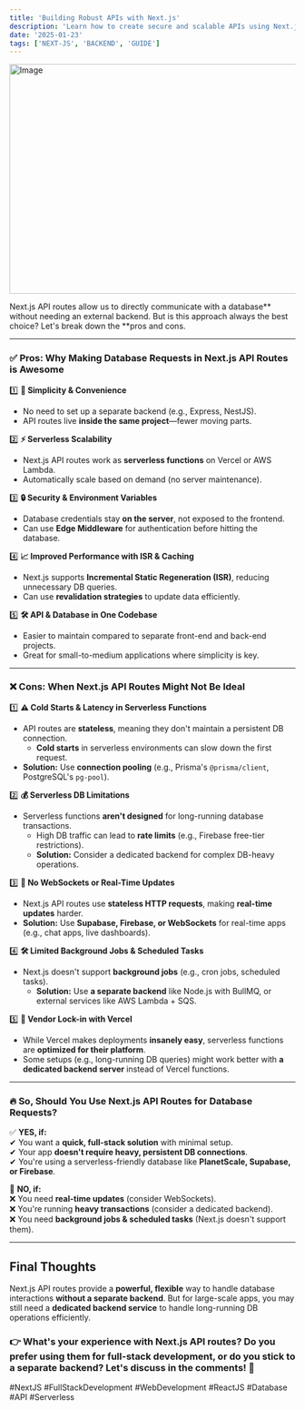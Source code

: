 ```yaml
---
title: 'Building Robust APIs with Next.js'
description: 'Learn how to create secure and scalable APIs using Next.js API routes.'
date: '2025-01-23'
tags: ['NEXT-JS', 'BACKEND', 'GUIDE']
---
```


<Image src="/blog-post-next-api.png" width="718" height="404" alt="Image" />

Next.js API routes allow us to directly communicate with a database** without needing an external backend. But is this approach always the best choice? Let's break down the **pros and cons.

---

### ✅ **Pros: Why Making Database Requests in Next.js API Routes is Awesome**

1️⃣ **🚀 Simplicity & Convenience**

- No need to set up a separate backend (e.g., Express, NestJS).
- API routes live **inside the same project**—fewer moving parts.

2️⃣ **⚡ Serverless Scalability**

- Next.js API routes work as **serverless functions** on Vercel or AWS Lambda.
- Automatically scale based on demand (no server maintenance).

3️⃣ **🔒 Security & Environment Variables**

- Database credentials stay **on the server**, not exposed to the frontend.
- Can use **Edge Middleware** for authentication before hitting the database.

4️⃣ **📈 Improved Performance with ISR & Caching**

- Next.js supports **Incremental Static Regeneration (ISR)**, reducing unnecessary DB queries.
- Can use **revalidation strategies** to update data efficiently.

5️⃣ **🛠️ API & Database in One Codebase**

- Easier to maintain compared to separate front-end and back-end projects.
- Great for small-to-medium applications where simplicity is key.

---

### ❌ **Cons: When Next.js API Routes Might Not Be Ideal**

1️⃣ **⚠️ Cold Starts & Latency in Serverless Functions**

- API routes are **stateless**, meaning they don't maintain a persistent DB connection.
  - **Cold starts** in serverless environments can slow down the first request.
- **Solution:** Use **connection pooling** (e.g., Prisma's `@prisma/client`, PostgreSQL's `pg-pool`).

2️⃣ **💰 Serverless DB Limitations**

- Serverless functions **aren't designed** for long-running database transactions.
  - High DB traffic can lead to **rate limits** (e.g., Firebase free-tier restrictions).
  - **Solution:** Consider a dedicated backend for complex DB-heavy operations.

3️⃣ **🔄 No WebSockets or Real-Time Updates**

- Next.js API routes use **stateless HTTP requests**, making **real-time updates** harder.
- **Solution:** Use **Supabase, Firebase, or WebSockets** for real-time apps (e.g., chat apps, live dashboards).

4️⃣ **🛠️ Limited Background Jobs & Scheduled Tasks**

- Next.js doesn't support **background jobs** (e.g., cron jobs, scheduled tasks).
  - **Solution:** Use **a separate backend** like Node.js with BullMQ, or external services like AWS Lambda + SQS.

5️⃣ **📌 Vendor Lock-in with Vercel**

- While Vercel makes deployments **insanely easy**, serverless functions are **optimized for their platform**.
- Some setups (e.g., long-running DB queries) might work better with **a dedicated backend server** instead of Vercel functions.

---

### 🔥 **So, Should You Use Next.js API Routes for Database Requests?**

✅ **YES, if:**  
✔ You want a **quick, full-stack solution** with minimal setup.  
✔ Your app **doesn't require heavy, persistent DB connections**.  
✔ You're using a serverless-friendly database like **PlanetScale, Supabase, or Firebase**.

🚨 **NO, if:**  
❌ You need **real-time updates** (consider WebSockets).  
❌ You're running **heavy transactions** (consider a dedicated backend).  
❌ You need **background jobs & scheduled tasks** (Next.js doesn't support them).

---

## **Final Thoughts**

Next.js API routes provide a **powerful, flexible** way to handle database interactions **without a separate backend**. But for large-scale apps, you may still need a **dedicated backend service** to handle long-running DB operations efficiently.

### **👉 What's your experience with Next.js API routes? Do you prefer using them for full-stack development, or do you stick to a separate backend? Let's discuss in the comments! 🚀**

#NextJS #FullStackDevelopment #WebDevelopment #ReactJS #Database #API #Serverless
